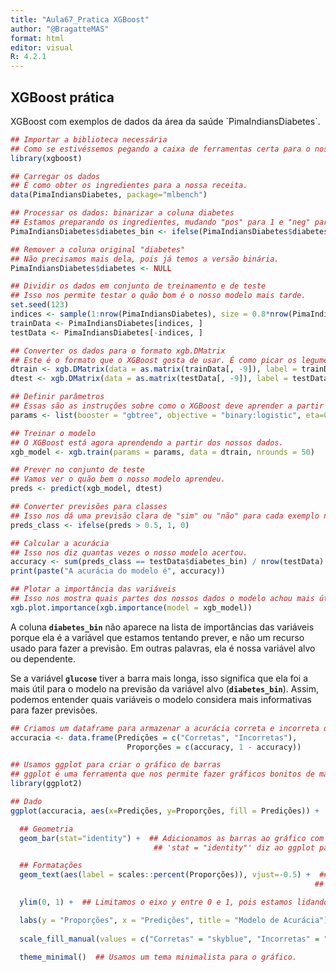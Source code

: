 ```yaml
---
title: "Aula67_Pratica XGBoost"
author: "@BragatteMAS"
format: html
editor: visual
R: 4.2.1
---
```


## XGBoost prática

XGBoost com exemplos de dados da área da saúde \`PimaIndiansDiabetes\`.

```r
## Importar a biblioteca necessária
## Como se estivéssemos pegando a caixa de ferramentas certa para o nosso trabalho.
library(xgboost)

## Carregar os dados
## É como obter os ingredientes para a nossa receita.
data(PimaIndiansDiabetes, package="mlbench")

## Processar os dados: binarizar a coluna diabetes
## Estamos preparando os ingredientes, mudando "pos" para 1 e "neg" para 0.
PimaIndiansDiabetes$diabetes_bin <- ifelse(PimaIndiansDiabetes$diabetes == "pos", 1, 0)

## Remover a coluna original "diabetes"
## Não precisamos mais dela, pois já temos a versão binária.
PimaIndiansDiabetes$diabetes <- NULL

## Dividir os dados em conjunto de treinamento e de teste
## Isso nos permite testar o quão bom é o nosso modelo mais tarde.
set.seed(123)
indices <- sample(1:nrow(PimaIndiansDiabetes), size = 0.8*nrow(PimaIndiansDiabetes))
trainData <- PimaIndiansDiabetes[indices, ]
testData <- PimaIndiansDiabetes[-indices, ]

## Converter os dados para o formato xgb.DMatrix
## Este é o formato que o XGBoost gosta de usar. É como picar os legumes antes de cozinhá-los.
dtrain <- xgb.DMatrix(data = as.matrix(trainData[, -9]), label = trainData$diabetes_bin)
dtest <- xgb.DMatrix(data = as.matrix(testData[, -9]), label = testData$diabetes_bin)

## Definir parâmetros
## Essas são as instruções sobre como o XGBoost deve aprender a partir dos nossos dados.
params <- list(booster = "gbtree", objective = "binary:logistic", eta=0.3, gamma=0, max_depth=6, min_child_weight=1, subsample=1, colsample_bytree=1)

## Treinar o modelo
## O XGBoost está agora aprendendo a partir dos nossos dados.
xgb_model <- xgb.train(params = params, data = dtrain, nrounds = 50)

## Prever no conjunto de teste
## Vamos ver o quão bem o nosso modelo aprendeu.
preds <- predict(xgb_model, dtest)

## Converter previsões para classes
## Isso nos dá uma previsão clara de "sim" ou "não" para cada exemplo no conjunto de teste.
preds_class <- ifelse(preds > 0.5, 1, 0)

## Calcular a acurácia
## Isso nos diz quantas vezes o nosso modelo acertou.
accuracy <- sum(preds_class == testData$diabetes_bin) / nrow(testData)
print(paste("A acurácia do modelo é", accuracy))

## Plotar a importância das variáveis
## Isso nos mostra quais partes dos nossos dados o modelo achou mais útil para aprender.
xgb.plot.importance(xgb.importance(model = xgb_model))

```

A coluna **`diabetes_bin`** não aparece na lista de importâncias das variáveis porque ela é a variável que estamos tentando prever, e não um recurso usado para fazer a previsão. Em outras palavras, ela é nossa variável alvo ou dependente.

Se a variável **`glucose`** tiver a barra mais longa, isso significa que ela foi a mais útil para o modelo na previsão da variável alvo (**`diabetes_bin`**). Assim, podemos entender quais variáveis o modelo considera mais informativas para fazer previsões.

```r
## Criamos um dataframe para armazenar a acurácia correta e incorreta do nosso modelo
accuracia <- data.frame(Predições = c("Corretas", "Incorretas"),
                          Proporções = c(accuracy, 1 - accuracy))

## Usamos ggplot para criar o gráfico de barras
## ggplot é uma ferramenta que nos permite fazer gráficos bonitos de maneira fácil
library(ggplot2)

## Dado
ggplot(accuracia, aes(x=Predições, y=Proporções, fill = Predições)) +

  ## Geometria
  geom_bar(stat="identity") +  ## Adicionamos as barras ao gráfico com a função geom_bar.
                                ## 'stat = "identity"' diz ao ggplot para usar os valores exatos que lhe demos.

  ## Formatações
  geom_text(aes(label = scales::percent(Proporções)), vjust=-0.5) +  ## Adicionamos as porcentagens acima de cada barra com geom_text.
                                                                    ## 'vjust = -0.5' ajusta a posição do texto um pouco acima das barras.

  ylim(0, 1) +  ## Limitamos o eixo y entre 0 e 1, pois estamos lidando com proporções.

  labs(y = "Proporções", x = "Predições", title = "Modelo de Acurácia") +  ## Adicionamos os rótulos aos eixos e ao título do gráfico.
  
  scale_fill_manual(values = c("Corretas" = "skyblue", "Incorretas" = "red")) +  ## Alteramos as cores das barras para azul (para previsões corretas) e vermelho (para previsões incorretas).

  theme_minimal()  ## Usamos um tema minimalista para o gráfico.

```
